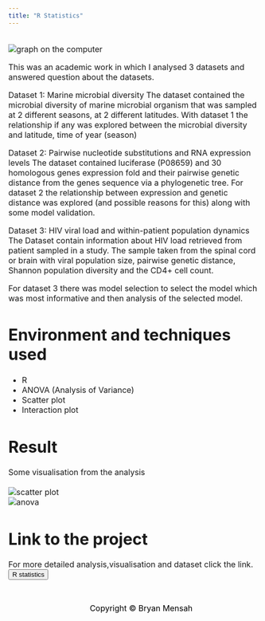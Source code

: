 ---
title: "R Statistics"
---

<font size="3">  
<img src="pw_images/rs/rsprof.JPG" alt="graph on the computer">  


This was an academic work in which I analysed 3 datasets and answered question about the datasets.

Dataset 1: Marine microbial diversity
The dataset contained the microbial diversity of marine microbial organism that was sampled at 2 different seasons, at 2 different latitudes.
With dataset 1 the relationship if any was explored between the microbial diversity and latitude, time of year (season)


Dataset 2: Pairwise nucleotide substitutions and RNA expression levels
The dataset contained luciferase (P08659) and 30 homologous genes expression fold and their pairwise genetic distance from the genes sequence via a phylogenetic tree.
For dataset 2 the relationship between expression and genetic distance was explored (and possible reasons for this) along with some model validation.


Dataset 3: HIV viral load and within-patient population dynamics
The Dataset contain information about HIV load retrieved from patient sampled in a study. The sample taken from the spinal cord or brain with viral population size, pairwise genetic distance, Shannon population diversity and the CD4+ cell count.

For dataset 3 there was model selection to select the model which was most informative and then analysis of the selected model.

# Environment and techniques used  

* R
* ANOVA (Analysis of Variance)
* Scatter plot
* Interaction plot

# Result  

Some visualisation from the analysis <br>  
<img src="pw_images/rs/rsscatter.JPG" alt="scatter plot">  
<img src="pw_images/rs/anova.JPG" alt="anova">


# Link to the project  
For more detailed analysis,visualisation and dataset click the link.  
<a href='https://github.com/bryanm17078/R-Statistics'style="color:black;"><button class="btn default">R statistics</button></a>  

<font>


<style>
.footer {
  left: 0;
  bottom: 0;
  width: 100%;
  color: black;
  text-align: center;
  padding: 15px;
}
</style>

<div class="footer">
 <a href="contact.html" style="color:black;" class="fa fa-envelope fa-fw fa-2x"></a>
 <a href="https://github.com/bryanm17078" style="color:black;" class="fa fa-github fa-fw fa-2x"></a>
 <a href="https://www.linkedin.com/in/bryanmensah"style="color:black;" class="fa fa-linkedin fa-fw fa-2x"></a>
 <a href="D:/Bryan Mensah CV.pdf"style="color:black;" class="fa fa-file fa-fw fa-2x"></a>
 <p>Copyright © Bryan Mensah</p>
</div>